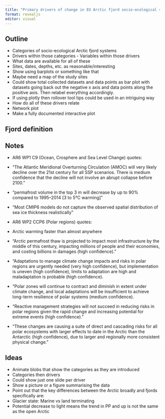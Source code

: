 ```yaml
---
title: "Primary drivers of change in EU Arctic fjord socio-ecological systems"
format: revealjs
editor: visual
---
```


<!-- General info about talk -->
<!-- Presentations are branded as “lightning talks” – so they need to be short and concise. 
You have a total of 10 minutes each, including Q&A time (so really you should aim for 8 minutes total). -->
<!-- Please also remember the overall thread through the webinar, which is about filling gaps in the IPCC reports.
So it would be good for you to refer to the latest IPCC report and how your work is filling important gaps -->
<!-- https://www.ipcc.ch/report/ar6/wg2/downloads/report/IPCC_AR6_WGII_CCP6.pdf -->
<!-- Finally, if you are presenting work from ECOTIP and FACE-IT (which I assume is the case), please make sure to include the EU logo and the “financed under.. by grant #)” - we are expecting a lot of EU Commission staff on the webinar -->

## Outline

-   Categories of socio-ecological Arctic fjord systems
  -   Drivers within those categories
    -   Variables within those drivers
-   What data are available for all of these
  -   Sites, dates, depths, etc. as reasonable/interesting
  -   Show using barplots or something like that
  -   Maybe need a map of the study sites
  -   Could show total collected datasets and data points as bar plot with datasets going back out the negative x axis and data points along the positive axis. Then relabel everything accordingly.
  -   If using plotly then rollover tool tips could be used in an intriguing way
-   How do all of these drivers relate
  -   Network plot
  -   Make a fully documented interactive plot

## Fjord definition

  
## Notes

-   AR6 WP1 C9 (Ocean, Crosphere and Sea Level Change) quotes:
-   "The Atlantic Meridional Overturning Circulation (AMOC) will very likely decline over the 21st century for all SSP scenarios. There is medium confidence that the decline will not involve an abrupt collapse before 2100."
-   "permafrost volume in the top 3 m will decrease by up to 90% compared to 1995–2014 [3 to 5°C warming]"
-   "Most CMIP6 models do not capture the observed spatial distribution of sea ice thickness realistically"

-   AR6 WP2 CCP6 (Polar regions) quotes:
-   Arctic warming faster than almost anywhere
-   "Arctic permafrost thaw is projected to impact most infrastructure by the middle of this century, impacting millions of people and their economies, and costing billions in damages (high confidence)."
-   "Adaptations to manage climate change impacts and risks in polar regions are urgently needed (very high confidence), but implementation is uneven (high confidence), limits to adaptation are high and maladaptation is probable (high confidence).
- "Polar zones will continue to contract and diminish in extent under climate change, and local adaptations will be insufficient to achieve long-term resilience of polar systems (medium confidence). 
-   "Reactive management strategies will not succeed in reducing risks in polar regions given the rapid change and increasing potential for extreme events (high confidence)."
- "These changes are causing a suite of direct and cascading risks for all polar ecosystems with larger effects to date in the Arctic than the Antarctic (high confidence), due to larger and regionally more consistent physical change."

## Ideas

-   Animate blobs that show the categories as they are introduced
  -   Categories then drivers
-   Could show just one slide per driver
  -   Show a picture or a figure summarising the data
-   Point out that the key differences between the Arctic broadly and fjords specifically are:
  -   Glacier state: Marine vs land terminating
  -   Potential decrease to light means the trend in PP and up is not the same as the open Arctic

